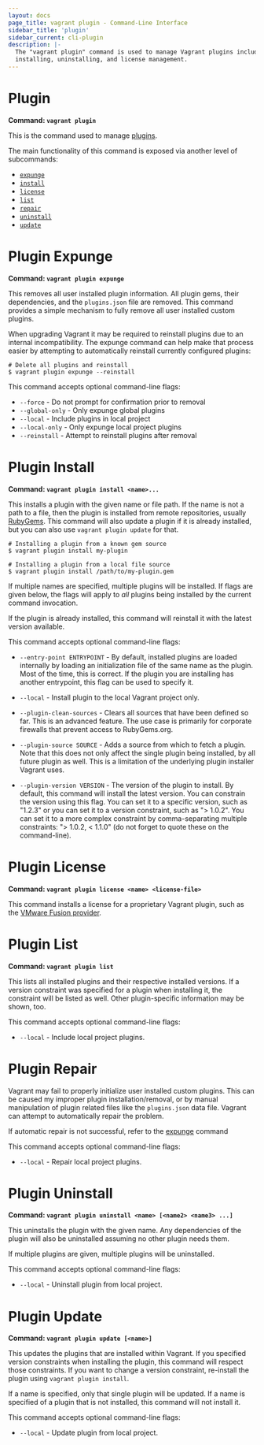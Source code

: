 ```yaml
---
layout: docs
page_title: vagrant plugin - Command-Line Interface
sidebar_title: 'plugin'
sidebar_current: cli-plugin
description: |-
  The "vagrant plugin" command is used to manage Vagrant plugins including
  installing, uninstalling, and license management.
---
```


# Plugin

**Command: `vagrant plugin`**

This is the command used to manage [plugins](/docs/plugins/).

The main functionality of this command is exposed via another level
of subcommands:

- [`expunge`](#plugin-expunge)
- [`install`](#plugin-install)
- [`license`](#plugin-license)
- [`list`](#plugin-list)
- [`repair`](#plugin-repair)
- [`uninstall`](#plugin-uninstall)
- [`update`](#plugin-update)

# Plugin Expunge

**Command: `vagrant plugin expunge`**

This removes all user installed plugin information. All plugin gems, their
dependencies, and the `plugins.json` file are removed. This command
provides a simple mechanism to fully remove all user installed custom plugins.

When upgrading Vagrant it may be required to reinstall plugins due to
an internal incompatibility. The expunge command can help make that process
easier by attempting to automatically reinstall currently configured
plugins:

```shell-session
# Delete all plugins and reinstall
$ vagrant plugin expunge --reinstall
```

This command accepts optional command-line flags:

- `--force` - Do not prompt for confirmation prior to removal
- `--global-only` - Only expunge global plugins
- `--local` - Include plugins in local project
- `--local-only` - Only expunge local project plugins
- `--reinstall` - Attempt to reinstall plugins after removal

# Plugin Install

**Command: `vagrant plugin install <name>...`**

This installs a plugin with the given name or file path. If the name
is not a path to a file, then the plugin is installed from remote
repositories, usually [RubyGems](https://rubygems.org). This command will
also update a plugin if it is already installed, but you can also use
`vagrant plugin update` for that.

```shell-session
# Installing a plugin from a known gem source
$ vagrant plugin install my-plugin

# Installing a plugin from a local file source
$ vagrant plugin install /path/to/my-plugin.gem
```

If multiple names are specified, multiple plugins will be installed. If
flags are given below, the flags will apply to _all_ plugins being installed
by the current command invocation.

If the plugin is already installed, this command will reinstall it with
the latest version available.

This command accepts optional command-line flags:

- `--entry-point ENTRYPOINT` - By default, installed plugins are loaded
  internally by loading an initialization file of the same name as the plugin.
  Most of the time, this is correct. If the plugin you are installing has
  another entrypoint, this flag can be used to specify it.

- `--local` - Install plugin to the local Vagrant project only.

- `--plugin-clean-sources` - Clears all sources that have been defined so
  far. This is an advanced feature. The use case is primarily for corporate
  firewalls that prevent access to RubyGems.org.

- `--plugin-source SOURCE` - Adds a source from which to fetch a plugin. Note
  that this does not only affect the single plugin being installed, by all future
  plugin as well. This is a limitation of the underlying plugin installer
  Vagrant uses.

- `--plugin-version VERSION` - The version of the plugin to install. By default,
  this command will install the latest version. You can constrain the version
  using this flag. You can set it to a specific version, such as "1.2.3" or
  you can set it to a version constraint, such as "> 1.0.2". You can set it
  to a more complex constraint by comma-separating multiple constraints:
  "> 1.0.2, < 1.1.0" (do not forget to quote these on the command-line).

# Plugin License

**Command: `vagrant plugin license <name> <license-file>`**

This command installs a license for a proprietary Vagrant plugin,
such as the [VMware Fusion provider](/docs/vmware).

# Plugin List

**Command: `vagrant plugin list`**

This lists all installed plugins and their respective installed versions.
If a version constraint was specified for a plugin when installing it, the
constraint will be listed as well. Other plugin-specific information may
be shown, too.

This command accepts optional command-line flags:

- `--local` - Include local project plugins.

# Plugin Repair

Vagrant may fail to properly initialize user installed custom plugins. This can
be caused my improper plugin installation/removal, or by manual manipulation of
plugin related files like the `plugins.json` data file. Vagrant can attempt
to automatically repair the problem.

If automatic repair is not successful, refer to the [expunge](#plugin-expunge)
command

This command accepts optional command-line flags:

- `--local` - Repair local project plugins.

# Plugin Uninstall

**Command: `vagrant plugin uninstall <name> [<name2> <name3> ...]`**

This uninstalls the plugin with the given name. Any dependencies of the
plugin will also be uninstalled assuming no other plugin needs them.

If multiple plugins are given, multiple plugins will be uninstalled.

This command accepts optional command-line flags:

- `--local` - Uninstall plugin from local project.

# Plugin Update

**Command: `vagrant plugin update [<name>]`**

This updates the plugins that are installed within Vagrant. If you specified
version constraints when installing the plugin, this command will respect
those constraints. If you want to change a version constraint, re-install
the plugin using `vagrant plugin install`.

If a name is specified, only that single plugin will be updated. If a
name is specified of a plugin that is not installed, this command will not
install it.

This command accepts optional command-line flags:

- `--local` - Update plugin from local project.
